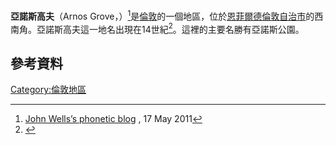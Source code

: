 {{infobox UK place|
|country        = 英格蘭
|map_type       = Greater London
|region         = 倫敦
|population     =
|official_name  = Arnos Grove
|london_borough =  Enfield
|constituency_westminster = [[恩菲爾德紹斯蓋特_(英國國會選區)|恩菲爾德紹斯蓋特]]
|post_town         = LONDON
|postcode_area     = N
|postcode_district = N11, N14
|dial_code         = 020
|os_grid_reference = TQ295925
|latitude          = 51.6163
|longitude         = -0.1286
}}
'''亞諾斯高夫'''（Arnos Grove，{{IPAc-en|ˈ|ɑr|n|ɒ|s|_|ɡ|r|oʊ|v}}）<ref>[http://phonetic-blog.blogspot.com/2011/05/festschrift.html John Wells’s phonetic blog] {{Wayback|url=http://phonetic-blog.blogspot.com/2011/05/festschrift.html |date=20200926101027 }}, 17 May 2011</ref>是[[倫敦|倫敦]]的一個地區，位於[[恩菲爾德倫敦自治市|恩菲爾德倫敦自治市]]的西南角。亞諾斯高夫這一地名出現在14世紀<ref name="Mills">{{cite book|title=A Dictionary of London Place-Names|first=A.D.|last=Mills|publisher=Oxford University Press|year=2010|isbn=9780199566785|page=8}}</ref>。這裡的主要名勝有亞諾斯公園。
==參考資料==
{{reflist}}
[[Category:倫敦地區|Category:倫敦地區]]